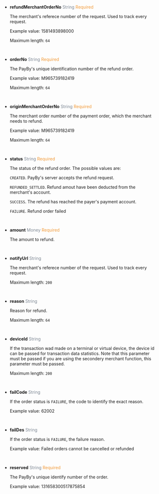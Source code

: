 - **refundMerchantOrderNo**   <font color = ' #7d8793'>String</font>    <font color = '#f19938'>Required</font>

	The merchant's referece number of the request. Used to track every request.

	Example value: 1581493898000

	Maximum length: `64`

	<br/>

- **orderNo**   <font color = ' #7d8793'>String</font>    <font color = '#f19938'>Required</font>

	The PayBy's unique identification number of the refund order. 

	Example value: M965739182419

	Maximum length: `64`

	<br/>

- **originMerchantOrderNo**   <font color = ' #7d8793'>String</font>    <font color = '#f19938'>Required</font>

	The merchant order number of the payment order, which the merchant needs to refund.

	Example value: M965739182419

	Maximum length: `64`

	<br/>

- **status**   <font color = ' #7d8793'>String</font>    <font color = '#f19938'>Required</font>

	The status of the refund order. The possible values are:

	`CREATED`. PayBy's server accepts the refund request.

	`REFUNDED_SETTLED`. Refund amout have been deducted from the merchant's account.

	`SUCCESS`.  The refund has reached the payer's payment account.

	`FAILURE`. Refund order failed

	<br/>

- **amount**   <font color = ' #7d8793'>Money</font>    <font color = '#f19938'>Required</font>

	The amount to refund.

	<br/>

- **notifyUrl**   <font color = ' #7d8793'>String</font>   

	The merchant's referece number of the request. Used to track every request.

	Maximum length: `200`

	<br/>

- **reason**   <font color = ' #7d8793'>String</font>    

	Reason for refund.

	Maximum length: `64`

	<br/>

- **deviceId**   <font color = ' #7d8793'>String</font>

	If the transaction wad made on a terminal or virtual device, the device id can be passed for transaction data statistics.
	Note that this parameter must be passed if you are using the secondery merchant function, this parameter must be passed.

	Maximum length: `200`

	<br/>

- **failCode**   <font color = ' #7d8793'>String</font>    

	If the order status is `FAILURE`, the code to identify the exact reason.

	Example value: 62002

	<br/>

- **failDes**   <font color = ' #7d8793'>String</font>   

	If the order status is `FAILURE`, the failure reason.

	Example value: Failed orders cannot be cancelled or refunded

	<br/>

- **reserved**   <font color = ' #7d8793'>String</font>    <font color = '#f19938'>Required</font>

	The PayBy's unique identify number of the order. 

	Example value: 131658300517875854
